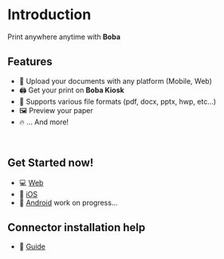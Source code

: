 # Introduction

Print anywhere anytime with **Boba**

## Features

- 📲 Upload your documents with any platform (Mobile, Web)
- 🖨 Get your print on **Boba Kiosk**
- 🧩 Supports various file formats (pdf, docx, pptx, hwp, etc...)
- 🖼 Preview your paper
- 🔥 ... And more!

<br />

## Get Started now!
- 💻 [Web](https://bobaprint-app.web.app)
- 📱 [iOS](https://apps.apple.com/gb/app/%EB%B3%B4%EB%B0%94-%EB%8C%80%ED%95%99%EC%83%9D-%ED%94%84%EB%A6%B0%ED%8C%85-%EC%95%B1/id1505941305?ign-mpt=uo%3D2)
- 🤖 [Android]() work on progress...

## Connector installation help
- 📒 [Guide](https://www.notion.so/Kiosk-Installation-Guide-b570862ccbb04573b547ebae83db260f)
